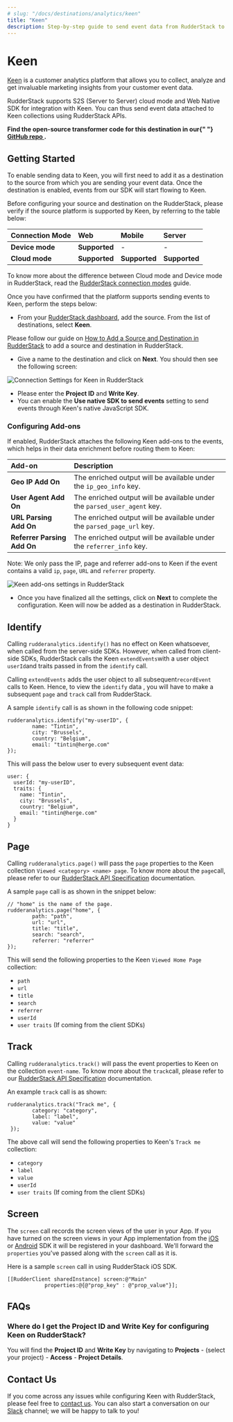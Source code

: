 ```yaml
---
# slug: "/docs/destinations/analytics/keen"
title: "Keen"
description: Step-by-step guide to send event data from RudderStack to Keen.
---
```


# Keen

[Keen](https://keen.io/) is a customer analytics platform that allows you to collect, analyze and get invaluable marketing insights from your customer event data.

RudderStack supports S2S \(Server to Server\) cloud mode and Web Native SDK for integration with Keen. You can thus send event data attached to Keen collections using RudderStack APIs.

<div class="successBlock">
  <strong>
    Find the open-source transformer code for this destination in our{" "}
    <a href="https://github.com/rudderlabs/rudder-transformer/tree/master/v0/destinations/keen">
      GitHub repo
    </a>
    .
  </strong>
</div>

## Getting Started

To enable sending data to Keen, you will first need to add it as a destination to the source from which you are sending your event data. Once the destination is enabled, events from our SDK will start flowing to Keen.

Before configuring your source and destination on the RudderStack, please verify if the source platform is supported by Keen, by referring to the table below:

| **Connection Mode** | **Web**       | **Mobile**    | **Server**    |
| :------------------ | :------------ | :------------ | :------------ |
| **Device mode**     | **Supported** | -             | -             |
| **Cloud mode**      | **Supported** | **Supported** | **Supported** |

<div class="infoBlock">
To know more about the difference between Cloud mode and Device mode in RudderStack, read the <a href="../../get-started/rudderstack-connection-modes">RudderStack connection modes</a> guide.

</div>

Once you have confirmed that the platform supports sending events to Keen, perform the steps below:

- From your [RudderStack dashboard](https://app.rudderlabs.com/), add the source. From the list of destinations, select **Keen**.

<div class="infoBlock">
Please follow our guide on <a href="../connections/adding-source-and-destination-rudderstack">How to Add a Source and Destination in RudderStack</a> to add a source and destination in RudderStack.

</div>

- Give a name to the destination and click on **Next**. You should then see the following screen:

![Connection Settings for Keen in RudderStack](../../.gitbook/assets/image%20%2824%29.png)

- Please enter the **Project ID** and **Write Key**.
- You can enable the **Use native SDK to send events** setting to send events through Keen's native JavaScript SDK.

### Configuring Add-ons

If enabled, RudderStack attaches the following Keen add-ons to the events, which helps in their data enrichment before routing them to Keen:

| Add-on                      | Description                                                              |
| :-------------------------- | :----------------------------------------------------------------------- |
| **Geo IP Add On**           | The enriched output will be available under the `ip_geo_info` key.       |
| **User Agent Add On**       | The enriched output will be available under the `parsed_user_agent` key. |
| **URL Parsing Add On**      | The enriched output will be available under the `parsed_page_url` key.   |
| **Referrer Parsing Add On** | The enriched output will be available under the `referrer_info` key.     |

<div class="infoBlock">
Note: We only pass the IP, page and referrer add-ons to Keen if the event contains a valid <code class="inline-code">ip</code>, <code class="inline-code">page</code>, <code class="inline-code">URL</code> and <code class="inline-code">referrer</code> property.

</div>

![Keen add-ons settings in RudderStack](../../.gitbook/assets/image%20%2838%29.png)

- Once you have finalized all the settings, click on **Next** to complete the configuration. Keen will now be added as a destination in RudderStack.

## Identify

Calling `rudderanalytics.identify()`  has no effect on Keen whatsoever, when called from the server-side SDKs. However, when called from client-side SDKs, RudderStack calls the Keen `extendEvents`with a user object `userId`and traits passed in from the `identify` call.

Calling `extendEvents` adds the user object to all subsequent`recordEvent` calls to Keen. Hence, to view the `identify` data , you will have to make a subsequent `page` and `track` call from RudderStack.

A sample `identify` call is as shown in the following code snippet:

```text
rudderanalytics.identify("my-userID", {
        name: "Tintin",
        city: "Brussels",
        country: "Belgium",
        email: "tintin@herge.com"
});
```

This will pass the below user to every subsequent event data:

```text
user: {
  userId: "my-userID",
  traits: {
    name: "Tintin",
    city: "Brussels",
    country: "Belgium",
    email: "tintin@herge.com"
  }
}
```

## Page

Calling `rudderanalytics.page()` will pass the `page` properties to the Keen collection `Viewed <category> <name> page`. To know more about the `page`call, please refer to our [RudderStack API Specification](https://rudderstack.com/docs/rudderstack-api-spec) documentation.

A sample `page` call is as shown in the snippet below:

```text
// "home" is the name of the page.
rudderanalytics.page("home", {
        path: "path",
        url: "url",
        title: "title",
        search: "search",
        referrer: "referrer"
});
```

This will send the following properties to the Keen `Viewed Home Page` collection:

- `path`
- `url`
- `title`
- `search`
- `referrer`
- `userId`
- `user traits` \(If coming from the client SDKs\)

## Track

Calling `rudderanalytics.track()` will pass the event properties to Keen on the collection `event-name`. To know more about the `track`call, please refer to our [RudderStack API Specification](https://rudderstack.com/docs/rudderstack-api-spec) documentation.

An example `track` call is as shown:

```text
rudderanalytics.track("Track me", {
        category: "category",
        label: "label",
        value: "value"
 });
```

The above call will send the following properties to Keen's `Track me` collection:

- `category`
- `label`
- `value`
- `userId`
- `user traits` \(If coming from the client SDKs\)

## Screen

The `screen` call records the screen views of the user in your App. If you have turned on the screen views in your App implementation from the [iOS](https://rudderstack.com/docs/rudderstack-sdk-integration-guides/rudderstack-ios-sdk) or [Android](https://rudderstack.com/docs/rudderstack-sdk-integration-guides/rudderstack-android-sdk) SDK it will be registered in your dashboard. We'll forward the `properties` you've passed along with the `screen` call as it is.

Here is a sample `screen` call in using RudderStack iOS SDK.

```text
[[RudderClient sharedInstance] screen:@"Main"
            properties:@{@"prop_key" : @"prop_value"}];
```

## FAQs

### Where do I get the Project ID and Write Key for configuring Keen on RudderStack?

You will find the **Project ID** and **Write Key** by navigating to **Projects** - \(select your project\) - **Access** - **Project Details**.

## Contact Us

If you come across any issues while configuring Keen with RudderStack, please feel free to [contact us](mailto:%20docs@rudderstack.com). You can also start a conversation on our [Slack](https://rudderstack.com/join-rudderstack-slack-community) channel; we will be happy to talk to you!
